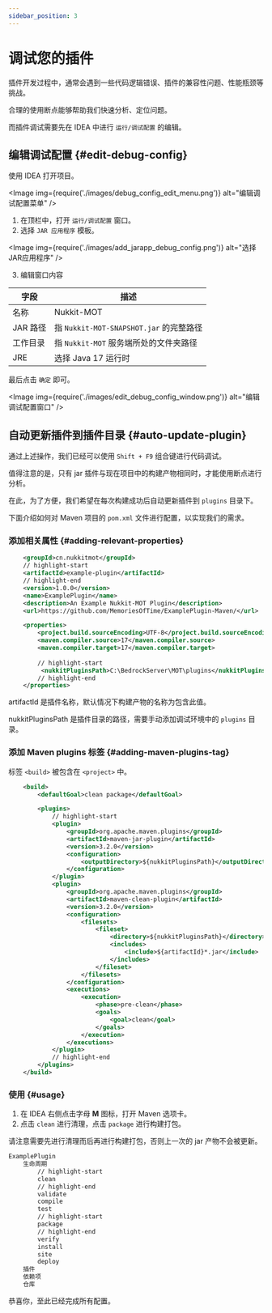 ```yaml
---
sidebar_position: 3
---
```



# 调试您的插件

插件开发过程中，通常会遇到一些代码逻辑错误、插件的兼容性问题、性能瓶颈等挑战。

合理的使用断点能够帮助我们快速分析、定位问题。

而插件调试需要先在 IDEA 中进行 `运行/调试配置` 的编辑。

## 编辑调试配置 \{#edit-debug-config}

使用 IDEA 打开项目。

<Image img={require('./images/debug_config_edit_menu.png')} alt="编辑调试配置菜单" />

1. 在顶栏中，打开 `运行/调试配置` 窗口。
2. 选择 `JAR 应用程序` 模板。

<Image img={require('./images/add_jarapp_debug_config.png')} alt="选择JAR应用程序" />

3. 编辑窗口内容

| 字段 | 描述 |
| --- | --- |
| 名称 | Nukkit-MOT |
| JAR 路径 | 指 `Nukkit-MOT-SNAPSHOT.jar` 的完整路径 |
| 工作目录 | 指 `Nukkit-MOT` 服务端所处的文件夹路径 |
| JRE | 选择 Java 17 运行时 |

最后点击 `确定` 即可。

<Image img={require('./images/edit_debug_config_window.png')} alt="编辑调试配置窗口" />

## 自动更新插件到插件目录 \{#auto-update-plugin}

通过上述操作，我们已经可以使用 `Shift + F9` 组合键进行代码调试。

值得注意的是，只有 jar 插件与现在项目中的构建产物相同时，才能使用断点进行分析。

在此，为了方便，我们希望在每次构建成功后自动更新插件到 `plugins` 目录下。

下面介绍如何对 Maven 项目的 `pom.xml` 文件进行配置，以实现我们的需求。

### 添加相关属性 \{#adding-relevant-properties}

```xml title="pom.xml"
    <groupId>cn.nukkitmot</groupId>
    // highlight-start
    <artifactId>example-plugin</artifactId>
    // highlight-end
    <version>1.0.0</version>
    <name>ExamplePlugin</name>
    <description>An Example Nukkit-MOT Plugin</description>
    <url>https://github.com/MemoriesOfTime/ExamplePlugin-Maven/</url>

    <properties>
        <project.build.sourceEncoding>UTF-8</project.build.sourceEncoding>
        <maven.compiler.source>17</maven.compiler.source>
        <maven.compiler.target>17</maven.compiler.target>
        
        // highlight-start
         <nukkitPluginsPath>C:\BedrockServer\MOT\plugins</nukkitPluginsPath>
        // highlight-end
    </properties>
```

artifactId 是插件名称，默认情况下构建产物的名称为包含此值。

nukkitPluginsPath 是插件目录的路径，需要手动添加调试环境中的 `plugins` 目录。

### 添加 Maven plugins 标签 \{#adding-maven-plugins-tag}

标签 `<build>` 被包含在 `<project>` 中。

```xml title="pom.xml"
    <build>
        <defaultGoal>clean package</defaultGoal>

        <plugins>
            // highlight-start
            <plugin>
                <groupId>org.apache.maven.plugins</groupId>
                <artifactId>maven-jar-plugin</artifactId>
                <version>3.2.0</version>
                <configuration>
                    <outputDirectory>${nukkitPluginsPath}</outputDirectory>
                </configuration>
            </plugin>
            <plugin>
                <groupId>org.apache.maven.plugins</groupId>
                <artifactId>maven-clean-plugin</artifactId>
                <version>3.2.0</version>
                <configuration>
                    <filesets>
                        <fileset>
                            <directory>${nukkitPluginsPath}</directory>
                            <includes>
                                <include>${artifactId}*.jar</include>
                            </includes>
                        </fileset>
                    </filesets>
                </configuration>
                <executions>
                    <execution>
                        <phase>pre-clean</phase>
                        <goals>
                            <goal>clean</goal>
                        </goals>
                    </execution>
                </executions>
            </plugin>
            // highlight-end
        </plugins>
    </build>
```

### 使用 \{#usage}

1. 在 IDEA 右侧点击字母 **M** 图标，打开 Maven 选项卡。
2. 点击 `clean` 进行清理，点击 `package` 进行构建打包。

请注意需要先进行清理而后再进行构建打包，否则上一次的 jar 产物不会被更新。

```txt
ExamplePlugin
    生命周期
        // highlight-start
        clean
        // highlight-end
        validate
        compile 
        test 
        // highlight-start
        package
        // highlight-end
        verify
        install
        site 
        deploy
    插件
    依赖项
    仓库
```

恭喜你，至此已经完成所有配置。